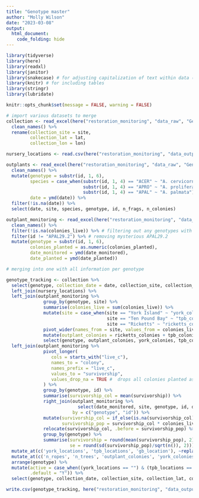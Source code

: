 ```yaml
---
title: "Genotype master"
author: "Molly Wilson"
date: "2023-03-08"
output: 
  html_document:
    code_folding: hide
---
```


```r
library(tidyverse)
library(here) 
library(readxl) 
library(janitor)
library(snakecase) # for adjusting capitalization of text within data (e.g., species names)
library(knitr) # for including tables
library(stringr)
library(lubridate)

knitr::opts_chunk$set(message = FALSE, warning = FALSE)
```

```r
# import various datasets to merge
collection <- read_excel(here("restoration_monitoring", "data_raw", "Genotype tracking.xlsx"), sheet = "collection") %>%
  clean_names() %>%
  rename(collection_site = site,
         collection_lat = lat,
         collection_lon = lon)

nursery_locations <- read.csv(here("restoration_monitoring", "data_outputs", "nursery locations.csv"))

outplants <- read_excel(here("restoration_monitoring", "data_raw", "Genotype tracking.xlsx"), sheet = "outplants") %>% 
  clean_names() %>%
  mutate(genotype = substr(id, 1, 6),
         species = case_when(substr(id, 1, 4) == "ACER" ~ "A. cervicornis",
                             substr(id, 1, 4) == "APRO" ~ "A. prolifera",
                             substr(id, 1, 4) == "APAL" ~ "A. palmata"),
         date = ymd(date)) %>%
  filter(!is.na(date)) %>%
  select(date, site, species, genotype, id, n_frags, n_colonies)

outplant_monitoring <- read_excel(here("restoration_monitoring", "data_raw", "genotype tracking.xlsx"), sheet = "outplant monitoring") %>% 
  clean_names() %>%
  filter(!is.na(colonies_live)) %>% # filtering out any genotypes with missing data
  filter(id != "APAL29.2") %>% # removing mysterious APAL29.2
  mutate(genotype = substr(id, 1, 6),
         colonies_planted = as.numeric(colonies_planted),
         date_monitored = ymd(date_monitored),
         date_planted = ymd(date_planted))
```

```r
# merging into one with all information per genotype

genotype_tracking <- collection %>%
  select(genotype, collection_date = date, collection_site, collection_lat, collection_lon) %>%
  left_join(nursery_locations) %>%
  left_join(outplant_monitoring %>%
              group_by(genotype, site) %>%
              summarise(colonies_live = sum(colonies_live)) %>%
              mutate(site = case_when(site == "York Island" ~ "york_colonies",
                                      site == "Ten Pound Bay" ~ "tpb_colonies",
                                      site == "Ricketts" ~ "ricketts_colonies")) %>%
              pivot_wider(names_from = site, values_from = colonies_live) %>%
              mutate(outplant_colonies = ricketts_colonies + tpb_colonies + york_colonies) %>% # live colonies
              select(genotype, outplant_colonies, york_colonies, tpb_colonies, ricketts_colonies)) %>%
  left_join(outplant_monitoring %>%
              pivot_longer(
                 cols = starts_with("live_c"),
                 names_to = "colony",
                 names_prefix = "live_c",
                 values_to = "survivorship",
                 values_drop_na = TRUE #  drops all colonies planted as indv (APALs and some APROs)
              ) %>%
              group_by(genotype, id) %>%
              summarise(survivorship_col = mean(survivorship)) %>%
              right_join(outplant_monitoring %>%
                           select(date_monitored, site, genotype, id, date_planted, colonies_planted, colonies_live),
                         by = c("genotype", "id")) %>%
              mutate(survivorship_col = if_else(is.na(survivorship_col), 100, survivorship_col),
                     survivorship_pop = survivorship_col * colonies_live / colonies_planted) %>%
              relocate(survivorship_col, .before = survivorship_pop) %>%
              group_by(genotype) %>%
              summarise(survivorship = round(mean(survivorship_pop), 2),
                        se = round(sd(survivorship_pop)/sqrt(n()), 2))) %>%
  mutate_at(c('york_locations', 'tpb_locations', 'gb_location'), ~replace_na(.,"")) %>%
  mutate_at(c('n_ropes', 'n_trees', 'outplant_colonies', 'york_colonies', 'tpb_colonies', 'ricketts_colonies'), ~replace_na(.,0)) %>%
  arrange(genotype) %>%
  mutate(active = case_when((york_locations == "") & (tpb_locations == "") & (gb_location == "") ~ "N",
         .default = "Y")) %>%
  select(genotype, collection_date, collection_site, collection_lat, collection_lon, york_locations, tpb_locations, gb_location, active) # removing outplant results for now until we start outplanting again

write.csv(genotype_tracking, here("restoration_monitoring", "data_outputs", "genotype tracking.csv"), row.names=FALSE)
```


